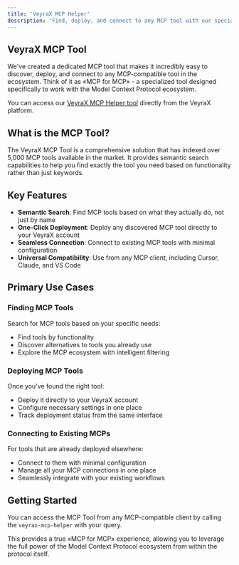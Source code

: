 ```yaml
---
title: 'VeyraX MCP Helper'
description: 'Find, deploy, and connect to any MCP tool with our specialized MCP tool'
---
```


## VeyraX MCP Tool

We've created a dedicated MCP tool that makes it incredibly easy to discover, deploy, and connect to any MCP-compatible tool in the ecosystem. Think of it as «MCP for MCP» - a specialized tool designed specifically to work with the Model Context Protocol ecosystem.

You can access our [VeyraX MCP Helper tool](https://www.veyrax.com/integrations/veyrax-mcp-helper) directly from the VeyraX platform.

## What is the MCP Tool?

The VeyraX MCP Tool is a comprehensive solution that has indexed over 5,000 MCP tools available in the market. It provides semantic search capabilities to help you find exactly the tool you need based on functionality rather than just keywords.

## Key Features

- **Semantic Search**: Find MCP tools based on what they actually do, not just by name
- **One-Click Deployment**: Deploy any discovered MCP tool directly to your VeyraX account
- **Seamless Connection**: Connect to existing MCP tools with minimal configuration
- **Universal Compatibility**: Use from any MCP client, including Cursor, Claude, and VS Code

## Primary Use Cases

### Finding MCP Tools

Search for MCP tools based on your specific needs:
- Find tools by functionality
- Discover alternatives to tools you already use
- Explore the MCP ecosystem with intelligent filtering

### Deploying MCP Tools

Once you've found the right tool:
- Deploy it directly to your VeyraX account
- Configure necessary settings in one place
- Track deployment status from the same interface

### Connecting to Existing MCPs

For tools that are already deployed elsewhere:
- Connect to them with minimal configuration
- Manage all your MCP connections in one place
- Seamlessly integrate with your existing workflows

## Getting Started

You can access the MCP Tool from any MCP-compatible client by calling the `veyrax-mcp-helper` with your query. 

This provides a true «MCP for MCP» experience, allowing you to leverage the full power of the Model Context Protocol ecosystem from within the protocol itself.
